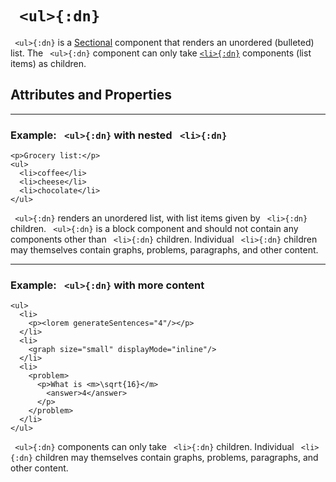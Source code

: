 


# ` <ul>{:dn}`

` <ul>{:dn}` is a [Sectional](../document_structure/essentialConcepts/#componentTypes)
component that renders an unordered (bulleted) list. The ` <ul>{:dn}` component can only take [`<li>{:dn}`](li.mdx) 
components (list items) as children.

## Attributes and Properties 
 <AttrDisplay name='ul'/> 
 <PropDisplay name='ul'/>

---

### Example: ` <ul>{:dn}` with nested ` <li>{:dn}`


```doenet-editor-horiz
<p>Grocery list:</p>
<ul>
  <li>coffee</li>
  <li>cheese</li>
  <li>chocolate</li>
</ul>
```



` <ul>{:dn}` renders an unordered list, with list items given by ` <li>{:dn}` children. ` <ul>{:dn}` is a block component and should not contain any components other than ` <li>{:dn}` children. Individual ` <li>{:dn}` children may themselves contain graphs, problems, paragraphs, and other content.



---

### Example: ` <ul>{:dn}` with more content


```doenet-editor-horiz
<ul>
  <li>
    <p><lorem generateSentences="4"/></p>
  </li>
  <li>
    <graph size="small" displayMode="inline"/>
  </li>
  <li>
    <problem>
      <p>What is <m>\sqrt{16}</m> 
        <answer>4</answer>
      </p>
    </problem>
  </li>
</ul>
```



` <ul>{:dn}` components can only take ` <li>{:dn}` children. Individual ` <li>{:dn}` children may themselves contain graphs, problems, paragraphs, and other content.


